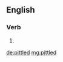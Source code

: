 ==English==

===Verb===
{{head|en|verb form}}

# {{en-past of|pittle}}

[[de:pittled]]
[[mg:pittled]]